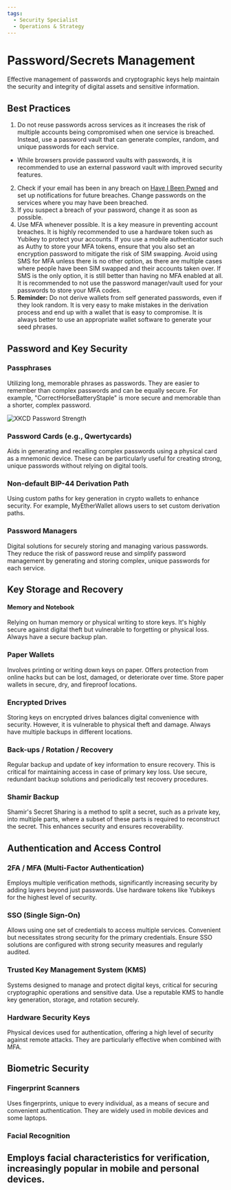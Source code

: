 ```yaml
---
tags:
  - Security Specialist
  - Operations & Strategy
---
```




<TagProvider>
<TagFilter />


# Password/Secrets Management

<TagList tags={frontmatter.tags} />
<AttributionList contributors={frontmatter.contributors} />

Effective management of passwords and cryptographic keys help maintain the security and integrity of digital assets and sensitive information.

## Best Practices

1. Do not reuse passwords across services as it increases the risk of multiple accounts being compromised when one service is breached. Instead, use a password vault that can generate complex, random, and unique passwords for each service.

- While browsers provide password vaults with passwords, it is recommended to use an external password vault with improved security features.

2. Check if your email has been in any breach on [Have I Been Pwned](https://haveibeenpwned.com/) and set up notifications for future breaches. Change passwords on the services where you may have been breached.
3. If you suspect a breach of your password, change it as soon as possible.
4. Use MFA whenever possible. It is a key measure in preventing account breaches. It is highly recommended to use a hardware token such as Yubikey to protect your accounts. If you use a mobile authenticator such as Authy to store your MFA tokens, ensure that you also set an encryption password to mitigate the risk of SIM swapping. Avoid using SMS for MFA unless there is no other option, as there are multiple cases where people have been SIM swapped and their accounts taken over. If SMS is the only option, it is still better than having no MFA enabled at all. It is recommended to not use the password manager/vault used for your passwords to store your MFA codes.
5. **Reminder:** Do not derive wallets from self generated passwords, even if they look random. It is very easy to make mistakes in the derivation process and end up with a wallet that is easy to compromise. It is always better to use an appropriate wallet software to generate your seed phrases.

## Password and Key Security

### Passphrases

Utilizing long, memorable phrases as passwords. They are easier to remember than complex passwords and can be equally secure. For example, "CorrectHorseBatteryStaple" is more secure and memorable than a shorter, complex password.

![XKCD Password Strength](https://imgs.xkcd.com/comics/password_strength.png)

### Password Cards (e.g., Qwertycards)

Aids in generating and recalling complex passwords using a physical card as a mnemonic device. These can be particularly useful for creating strong, unique passwords without relying on digital tools.

### Non-default BIP-44 Derivation Path

Using custom paths for key generation in crypto wallets to enhance security. For example, MyEtherWallet allows users to set custom derivation paths.

### Password Managers

Digital solutions for securely storing and managing various passwords. They reduce the risk of password reuse and simplify password management by generating and storing complex, unique passwords for each service.

## Key Storage and Recovery

#### Memory and Notebook

Relying on human memory or physical writing to store keys. It's highly secure against digital theft but vulnerable to forgetting or physical loss. Always have a secure backup plan.

### Paper Wallets

Involves printing or writing down keys on paper. Offers protection from online hacks but can be lost, damaged, or deteriorate over time. Store paper wallets in secure, dry, and fireproof locations.

### Encrypted Drives

Storing keys on encrypted drives balances digital convenience with security. However, it is vulnerable to physical theft and damage. Always have multiple backups in different locations.

### Back-ups / Rotation / Recovery

Regular backup and update of key information to ensure recovery. This is critical for maintaining access in case of primary key loss. Use secure, redundant backup solutions and periodically test recovery procedures.

### Shamir Backup

Shamir's Secret Sharing is a method to split a secret, such as a private key, into multiple parts, where a subset of these parts is required to reconstruct the secret. This enhances security and ensures recoverability.

## Authentication and Access Control

### 2FA / MFA (Multi-Factor Authentication)

Employs multiple verification methods, significantly increasing security by adding layers beyond just passwords. Use hardware tokens like Yubikeys for the highest level of security.

### SSO (Single Sign-On)

Allows using one set of credentials to access multiple services. Convenient but necessitates strong security for the primary credentials. Ensure SSO solutions are configured with strong security measures and regularly audited.

### Trusted Key Management System (KMS)

Systems designed to manage and protect digital keys, critical for securing cryptographic operations and sensitive data. Use a reputable KMS to handle key generation, storage, and rotation securely.

### Hardware Security Keys

Physical devices used for authentication, offering a high level of security against remote attacks. They are particularly effective when combined with MFA.

## Biometric Security

### Fingerprint Scanners

Uses fingerprints, unique to every individual, as a means of secure and convenient authentication. They are widely used in mobile devices and some laptops.

### Facial Recognition

Employs facial characteristics for verification, increasingly popular in mobile and personal devices.
---

</TagProvider>
<ContributeFooter />
